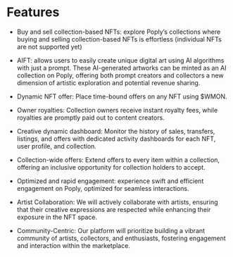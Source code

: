 # Features

- <span id="buy-and-sell-collection-based-nfts" className="text-green-500 font-bold">Buy and sell collection-based NFTs:</span> explore
  Poply’s collections where buying and selling collection-based NFTs is effortless
  (individual NFTs are not supported yet)

- <span id="aift" className="text-green-500 font-bold">AIFT:</span> allows users to easily create unique digital art using AI algorithms with just a prompt. These AI-generated artworks can be minted as an AI collection on Poply, offering both prompt creators and collectors a new dimension of artistic exploration and potential revenue sharing.

- <span id="dynamic-nft-offer" className="text-green-500 font-bold">Dynamic NFT offer:</span> Place time-bound offers on any NFT using $WMON.

- <span id="owner-royalties" className="text-green-500 font-bold">Owner royalties:</span> Collection owners receive instant royalty fees, while royalties are promptly paid out to content creators.

- <span id="creative-dynamic-dashboard" className="text-green-500 font-bold">Creative dynamic dashboard:</span> Monitor the history of sales, transfers, listings, and offers with dedicated activity dashboards for each NFT, user profile, and collection.

- <span id="collection-wide-offers" className="text-green-500 font-bold">Collection-wide offers:</span> Extend offers to every item within a collection, offering an inclusive opportunity for collection holders to accept.

- <span id="optimized-and-rapid-engagement" className="text-green-500 font-bold">Optimized and rapid engagement:</span> experience swift and efficient engagement on Poply, optimized for seamless interactions.

- <span id="artist-collaboration" className="text-green-500 font-bold">Artist Collaboration:</span> We will actively collaborate with artists, ensuring that their creative expressions are respected while enhancing their exposure in the NFT space.

- <span id="community-centric" className="text-green-500 font-bold">Community-Centric:</span> Our platform will prioritize building a vibrant community of artists, collectors, and enthusiasts, fostering engagement and interaction within the marketplace.
